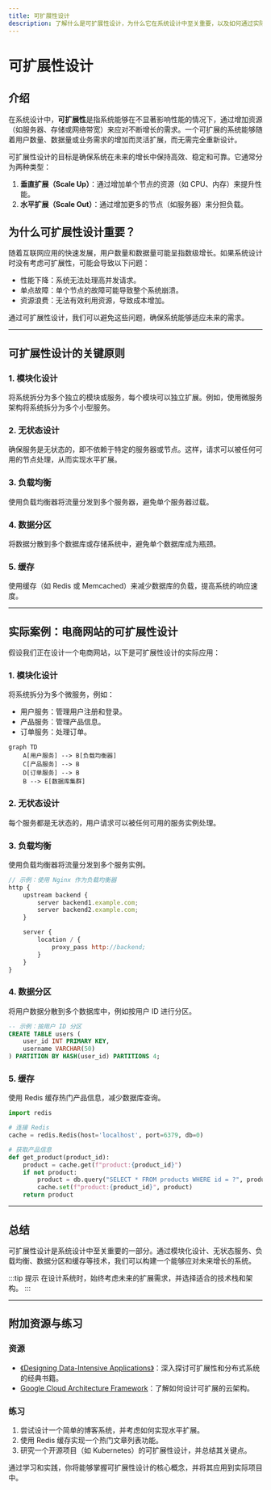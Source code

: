 ```yaml
---
title: 可扩展性设计
description: 了解什么是可扩展性设计，为什么它在系统设计中至关重要，以及如何通过实际案例和代码示例实现可扩展性。
---
```


# 可扩展性设计

## 介绍

在系统设计中，**可扩展性**是指系统能够在不显著影响性能的情况下，通过增加资源（如服务器、存储或网络带宽）来应对不断增长的需求。一个可扩展的系统能够随着用户数量、数据量或业务需求的增加而灵活扩展，而无需完全重新设计。

可扩展性设计的目标是确保系统在未来的增长中保持高效、稳定和可靠。它通常分为两种类型：
1. **垂直扩展（Scale Up）**：通过增加单个节点的资源（如 CPU、内存）来提升性能。
2. **水平扩展（Scale Out）**：通过增加更多的节点（如服务器）来分担负载。

## 为什么可扩展性设计重要？

随着互联网应用的快速发展，用户数量和数据量可能呈指数级增长。如果系统设计时没有考虑可扩展性，可能会导致以下问题：
- 性能下降：系统无法处理高并发请求。
- 单点故障：单个节点的故障可能导致整个系统崩溃。
- 资源浪费：无法有效利用资源，导致成本增加。

通过可扩展性设计，我们可以避免这些问题，确保系统能够适应未来的需求。

---

## 可扩展性设计的关键原则

### 1. 模块化设计
将系统拆分为多个独立的模块或服务，每个模块可以独立扩展。例如，使用微服务架构将系统拆分为多个小型服务。

### 2. 无状态设计
确保服务是无状态的，即不依赖于特定的服务器或节点。这样，请求可以被任何可用的节点处理，从而实现水平扩展。

### 3. 负载均衡
使用负载均衡器将流量分发到多个服务器，避免单个服务器过载。

### 4. 数据分区
将数据分散到多个数据库或存储系统中，避免单个数据库成为瓶颈。

### 5. 缓存
使用缓存（如 Redis 或 Memcached）来减少数据库的负载，提高系统的响应速度。

---

## 实际案例：电商网站的可扩展性设计

假设我们正在设计一个电商网站，以下是可扩展性设计的实际应用：

### 1. 模块化设计
将系统拆分为多个微服务，例如：
- 用户服务：管理用户注册和登录。
- 产品服务：管理产品信息。
- 订单服务：处理订单。

```mermaid
graph TD
    A[用户服务] --> B[负载均衡器]
    C[产品服务] --> B
    D[订单服务] --> B
    B --> E[数据库集群]
```

### 2. 无状态设计
每个服务都是无状态的，用户请求可以被任何可用的服务实例处理。

### 3. 负载均衡
使用负载均衡器将流量分发到多个服务实例。

```javascript
// 示例：使用 Nginx 作为负载均衡器
http {
    upstream backend {
        server backend1.example.com;
        server backend2.example.com;
    }

    server {
        location / {
            proxy_pass http://backend;
        }
    }
}
```

### 4. 数据分区
将用户数据分散到多个数据库中，例如按用户 ID 进行分区。

```sql
-- 示例：按用户 ID 分区
CREATE TABLE users (
    user_id INT PRIMARY KEY,
    username VARCHAR(50)
) PARTITION BY HASH(user_id) PARTITIONS 4;
```

### 5. 缓存
使用 Redis 缓存热门产品信息，减少数据库查询。

```python
import redis

# 连接 Redis
cache = redis.Redis(host='localhost', port=6379, db=0)

# 获取产品信息
def get_product(product_id):
    product = cache.get(f"product:{product_id}")
    if not product:
        product = db.query("SELECT * FROM products WHERE id = ?", product_id)
        cache.set(f"product:{product_id}", product)
    return product
```

---

## 总结

可扩展性设计是系统设计中至关重要的一部分。通过模块化设计、无状态服务、负载均衡、数据分区和缓存等技术，我们可以构建一个能够应对未来增长的系统。

:::tip 提示
在设计系统时，始终考虑未来的扩展需求，并选择适合的技术栈和架构。
:::

---

## 附加资源与练习

### 资源
- [《Designing Data-Intensive Applications》](https://dataintensive.net/)：深入探讨可扩展性和分布式系统的经典书籍。
- [Google Cloud Architecture Framework](https://cloud.google.com/architecture/framework)：了解如何设计可扩展的云架构。

### 练习
1. 尝试设计一个简单的博客系统，并考虑如何实现水平扩展。
2. 使用 Redis 缓存实现一个热门文章列表功能。
3. 研究一个开源项目（如 Kubernetes）的可扩展性设计，并总结其关键点。

通过学习和实践，你将能够掌握可扩展性设计的核心概念，并将其应用到实际项目中。